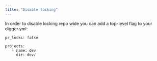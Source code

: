```yaml
---
title: "Disable locking"
---
```


In order to disable locking repo wide you can add a top-level flag to your digger.yml:

```
pr_locks: false

projects:
   - name: dev
     dir: dev/
```